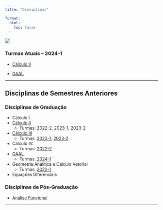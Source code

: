 ```yaml
---
title: "Disciplinas"

format:
  html:
    toc: false
---
```

![](lousa.png)

### Turmas Atuais -- 2024-1

- [Cálculo II](calculoII/c2-2024-1.qmd)

- [GAAL](gaal/gaal-2024-1.qmd)

---

## Disciplinas de Semestres Anteriores

### Disciplinas de Graduação

-   Cálculo I
-   [Cálculo II](calculoII/calculoII.qmd) 
    - Turmas: [2022-2](calculoII/c2-2022-2.qmd), [2023-1](calculoII/c2-2023-1.qmd), [2023-2](calculoII/c2-2023-2.qmd)
-   [Cálculo III](calculoIII/calculoIII.qmd)
    - Turmas: [2023-1](calculoIII/c3-2023-1.qmd), [2023-2](calculoIII/c3-2023-2.qmd)
-   Cálculo IV:
    - Turmas: [2022-2](https://www.professores.uff.br/reginaldodr/disciplinas/calculo-iv-rcn00035-2022-2/)
-   [GAAL](gaal/gaal.qmd)
    - Turmas: [2024-1](gaal/gaal-2024-1.qmd)
-   Geometria Analítica e Cálculo Vetorial
    - Turmas: [2022-1](https://www.professores.uff.br/reginaldodr/disciplinas/geometria-analitica-rcn00023-2022-1/)
-   Equações Diferenciais

### Disciplinas de Pós-Graduação

-   [Análise Funcional](analise-funcional/funcional.qmd)

---

